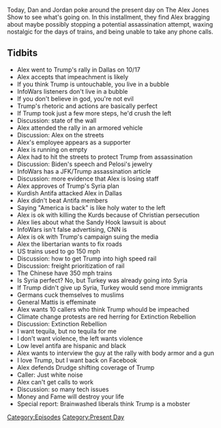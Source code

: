{{DEFAULTSORT:
    #_EPISODE_0358:October 18, 2019
}}{{Episode
    | title           = October 18, 2019
    | caption         = [https://knowledgefight.libsyn.com/knowledge-fight-october-18-2019 Listen to this episode on Libsyn]
    | episodeNumber   = 358
    | length          = 01:34:51
    | airDate         = October 21, 2019
    | coverageDate    = October 18, 2019
    | episodeType     = [[:Category:Present Day|Present Day]]
    | previousEpisode = [[357: October 16, 2019]]
    | nextEpisode     = [[359: It's All Legs]]
}}

{{Stub}}

Today, Dan and Jordan poke around the present day on The Alex Jones Show to see what's going on. In this installment, they find Alex bragging about maybe possibly stopping a potential assassination attempt, waxing nostalgic for the days of trains, and being unable to take any phone calls.

==Tidbits==

*Alex went to Trump's rally in Dallas on 10/17
*Alex accepts that impeachment is likely
*If you think Trump is untouchable, you live in a bubble
*InfoWars listeners don't live in a bubble
*If you don't believe in god, you're not evil
*Trump's rhetoric and actions are basically perfect
*If Trump took just a few more steps, he'd crush the left
*Discussion: state of the wall
*Alex attended the rally in an armored vehicle
*Discussion: Alex on the streets
*Alex's employee appears as a supporter
*Alex is running on empty
*Alex had to hit the streets to protect Trump from assassination
*Discussion: Biden's speech and Pelosi's jewelry
*InfoWars has a JFK/Trump assassination article
*Discussion: more evidence that Alex is losing staff
*Alex approves of Trump's Syria plan
*Kurdish Antifa attacked Alex in Dallas
*Alex didn't beat Antifa members
*Saying "America is back" is like holy water to the left
*Alex is ok with killing the Kurds because of Christian persecution
*Alex lies about what the Sandy Hook lawsuit is about
*InfoWars isn't false advertising, CNN is
*Alex is ok with Trump's campaign suing the media
*Alex the libertarian wants to fix roads
*US trains used to go 150 mph
*Discussion: how to get Trump into high speed rail
*Discussion: freight prioritization of rail
*The Chinese have 350 mph trains
*Is Syria perfect? No, but Turkey was already going into Syria
*If Trump didn't give up Syria, Turkey would send more immigrants
*Germans cuck themselves to muslims
*General Mattis is effeminate
*Alex wants 10 callers who think Trump whould be impeached
*Climate change protests are red herring for Extinction Rebellion
*Discussion: Extinction Rebellion
*I want tequila, but no tequila for me
*I don't want violence, the left wants violence
*Low level antifa are hispanic and black
*Alex wants to interview the guy at the rally with body armor and a gun
*I love Trump, but I want back on Facebook
*Alex defends Drudge shifting coverage of Trump
*Caller: Just white noise
*Alex can't get calls to work
*Discussion: so many tech issues
*Money and Fame will destroy your life
*Special report: Brainwashed liberals think Trump is a mobster

[[Category:Episodes]]
[[Category:Present Day]]
